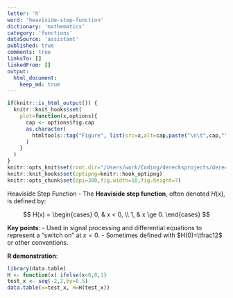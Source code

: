 ```yaml
---
letter: 'h'
word: 'heaviside-step-function'
dictionary: 'mathematics'
category: 'functions'
dataSource: 'assistant'
published: true
comments: true
linksTo: []
linkedFrom: []
output:
  html_document:
    keep_md: true
---
```


```r
if(knitr::is_html_output()) {
  knitr::knit_hooks$set(
    plot=function(x,options){
      cap <- options$fig.cap
      as.character(
        htmltools::tag("Figure", list(src=x,alt=cap,paste("\n\t",cap,"\n",sep="")))
      )
    }
  )
}
knitr::opts_knit$set(root.dir="/Users/work/Coding/derecksprojects/derecksnotes.com-playground/derecksnotes.com/client/src/app/dictionaries/mathematics/definitions")
knitr::knit_hooks$set(optipng=knitr::hook_optipng)
knitr::opts_chunk$set(dpi=300,fig.width=10,fig.height=7)
```

<a id="heaviside-step-function">Heaviside Step Function</a> - The **Heaviside step function**, often denoted $H(x)$, is defined by:

$$
H(x) = \begin{cases}
0, & x < 0, \\
1, & x \ge 0.
\end{cases}
$$

**Key points**:
- Used in signal processing and differential equations to represent a “switch on” at $x=0$.
- Sometimes defined with $H(0)=\tfrac12$ or other conventions.

**R demonstration**:

```r
library(data.table)
H <- function(x) ifelse(x<0,0,1)
test_x <- seq(-2,2,by=0.5)
data.table(x=test_x, H=H(test_x))
```
